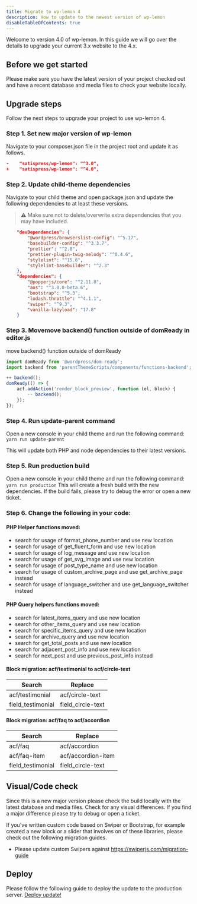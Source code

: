 ```yaml
---
title: Migrate to wp-lemon 4
description: How to update to the newest version of wp-lemon
disableTableOfContents: true
---
```


Welcome to version 4.0 of wp-lemon. In this guide we will go over the details to upgrade your current 3.x website to the 4.x.

## Before we get started
Please make sure you have the latest version of your project checked out and have a recent database and media files to check your website locally.

## Upgrade steps
Follow the next steps to upgrade your project to use wp-lemon 4.

### Step 1. Set new major version of wp-lemon
Navigate to your composer.json file in the project root and update it as follows.

```json
-    "satispress/wp-lemon": "^3.0",
+    "satispress/wp-lemon": "^4.0",
```

### Step 2. Update child-theme dependencies
Navigate to your child theme and open package.json and update the following dependencies to at least these versions. 

> ⚠️
> Make sure not to delete/overwrite extra dependencies that you may have included.

```json
    "devDependencies": {
        "@wordpress/browserslist-config": "^5.17",
        "basebuilder-config": "^3.3.7",
        "prettier": "^2.8",
        "prettier-plugin-twig-melody": "^0.4.6",
        "stylelint": "^15.6",
        "stylelint-basebuilder": "^2.3"
    },
    "dependencies": {
        "@popperjs/core": "^2.11.8",
        "aos": "^3.0.0-beta.6",
        "bootstrap": "^5.3",
        "lodash.throttle": "^4.1.1",
        "swiper": "^9.3",
        "vanilla-lazyload": "17.8"
    }
```
### Step 3. Movemove backend() function outside of domReady in editor.js
move backend() function outside of domReady

```js
import domReady from '@wordpress/dom-ready';
import backend from 'parentThemeScripts/components/functions-backend';

++ backend();
domReady(() => {
    acf.addAction('render_block_preview', function (el, block) {
        -- backend();
    });
});

```

### Step 4. Run update-parent command
Open a new console in your child theme and run the following command: `yarn run update-parent`

This will update both PHP and node dependencies to their latest versions.

### Step 5. Run production build
Open a new console in your child theme and run the following command: `yarn run production`
This will create a fresh build with the new dependencies. If the build fails, please try to debug the error or open a new ticket.

### Step 6. Change the following in your code:

#### PHP Helper functions moved:

-   search for usage of format_phone_number and use new location
-   search for usage of get_fluent_form and use new location
-   search for usage of log_message and use new location
-   search for usage of get_svg_image and use new location
-   search for usage of post_type_name and use new location
-   search for usage of custom_archive_page and use get_archive_page instead
-   search for usage of language_switcher and use get_language_switcher instead

#### PHP Query helpers functions moved:

-   search for latest_items_query and use new location
-   search for other_items_query and use new location
-   search for specific_items_query and use new location
-   search for archive_query and use new location
-   search for get_total_posts and use new location
-   search for adjacent_post_info and use new location
-   search for next_post and use previous_post_info instead

#### Block migration: acf/testimonial to acf/circle-text

| Search            | Replace           |
| ----------------- | ----------------- |
| acf/testimonial   | acf/circle-text   |
| field_testimonial | field_circle-text |

#### Block migration: acf/faq to acf/accordion

| Search            | Replace           |
| ----------------- | ----------------- |
| acf/faq   | acf/accordion   |
| acf/faq-item   | acf/accordion-item   |
| field_testimonial | field_circle-text |

## Visual/Code check
Since this is a new major version please check the build locally with the latest database and media files. Check for any visual differences. If you find a major difference please try to debug or open a ticket.

If you've written custom code based on Swiper or Bootstrap, for example created a new block or a slider that involves on of these libraries, please check out the following migration guides.

- Please update custom Swipers against https://swiperjs.com/migration-guide

## Deploy
Please follow the following guide to deploy the update to the production server. [Deploy update!](/deployment/updates#deploy-update)
